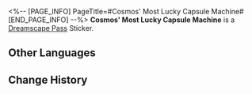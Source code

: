 <%-- [PAGE_INFO]
PageTitle=#Cosmos' Most Lucky Capsule Machine#
[END_PAGE_INFO] --%>
{{Stub|Location information}}
{{Item Infobox
|id          = 223207
|image       = Dreamscape Pass Sticker Cosmos' Most Lucky Capsule Machine.png
|type        = Dreamscape Pass Sticker
|type2       = Amusing Ourselves to Death Stickers
|invCategory = 
|rarity      = 4
|effect      = 
|description = Digital stickers that can be used to decorate the pages of the Dreamtour Handbook. They come in many different styles.
|source1     = Visit the giant [[Golden Capsule Machine]]
}}
{{Description|Please don't make as lowly a wish as "get rich overnight."}}
'''Cosmos' Most Lucky Capsule Machine''' is a [[Dreamscape Pass]] Sticker.

==Other Languages==
{{Other Languages
|en   = Cosmos' Most Lucky Capsule Machine
|zhs  = 银河第一福星扭蛋
|zht  = 銀河第一福星扭蛋
|ja   = 銀河No.1幸運ガチャ
|ko   = 은하 제일 행운의 별 뽑기
|es   = Máquina de bolas más afortunada del cosmos
|fr   = Distributeur de capsules le plus chanceux de la galaxie
|ru   = Самый везучий гачапон
|th   = กาชาดาวนำโชค อันดับหนึ่งแห่งจักรวาล
|vi   = Quay Trứng May Mắn Nhất Ngân Hà
|de   = Glücklichste Kapseln des Universums
|id   = Mesin Kapsul Paling Beruntung di Galaksi
|pt   = Máquina de Cápsulas Mais Sortuda do Cosmos
}}

==Change History==
{{Change History|2.0}}
